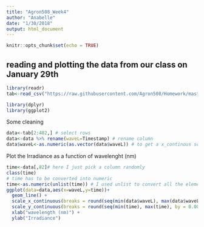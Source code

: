 ```yaml
---
title: "Agron508_Week4"
author: "Anabelle"
date: "1/30/2018"
output: html_document
---
```


```r
knitr::opts_chunk$set(echo = TRUE)
```

## reading and plotting the data from our class on January 29th 


```r
library(readr)
tab<-read_csv("https://raw.githubusercontent.com/Agron508/Homework/master/SS-110_1010_12918noon.csv")

library(dplyr)
library(ggplot2)
```

Some cleaning


```r
data<-tab[2:482,] # select rows
data<-data %>% rename(waveL=Timestamp) # rename column 
data$waveL<-as.numeric(as.vector(data$waveL)) # to get a x_continous scale, data need to be numeric not factor
```

Plot the Irradiance as a function of wavelenght (nm)

```r
time<-data[,82]# here I just pick a column randomly
class(time)
# time has to be converted into numeric 
time<-as.numeric(unlist(time)) # I used unlist to convert all the element to a single numeric vector
ggplot(data=data,aes(x=waveL,y=time))+
  geom_line() +
  scale_x_continuous(breaks = round(seq(min(data$waveL), max(data$waveL), by = 100),1)) +
  scale_y_continuous(breaks = round(seq(min(time), max(time), by = 0.005),1)) +
  xlab("wavelength (nm)") +
  ylab("Irradiance")
```

